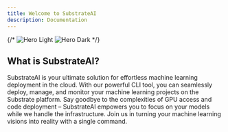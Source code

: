 ```yaml
---
title: Welcome to SubstrateAI
description: Documentation
---
```



{/* <img
  className="block dark:hidden"
  src="/images/logo.png"
  alt="Hero Light"
/>
<img
  className="hidden dark:block"
  src="/images/logo.png"
  alt="Hero Dark"
/> */}

## What is SubstrateAI?
SubstrateAI is your ultimate solution for effortless machine learning deployment in the cloud. With our powerful CLI tool, you can seamlessly deploy, manage, and monitor your machine learning projects on the Substrate platform. Say goodbye to the complexities of GPU access and code deployment – SubstrateAI empowers you to focus on your models while we handle the infrastructure. Join us in turning your machine learning visions into reality with a single command.




